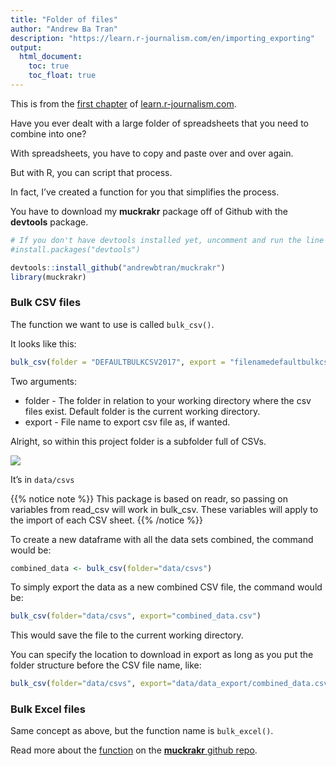 ```yaml
---
title: "Folder of files"
author: "Andrew Ba Tran"
description: "https://learn.r-journalism.com/en/importing_exporting"
output:
  html_document:
    toc: true
    toc_float: true
---
```


This is from the [first chapter](https://learn.r-journalism.com/en/importing_exporting/folder_of_files/bulk-files/) of [learn.r-journalism.com](https://learn.r-journalism.com/).


Have you ever dealt with a large folder of spreadsheets that you need to combine into one?

With spreadsheets, you have to copy and paste over and over again.

But with R, you can script that process.

In fact, I've created a function for you that simplifies the process.

You have to download my **muckrakr** package off of Github with the **devtools** package.


```r
# If you don't have devtools installed yet, uncomment and run the line below
#install.packages("devtools")

devtools::install_github("andrewbtran/muckrakr")
library(muckrakr)
```

### Bulk CSV files

The function we want to use is called `bulk_csv()`.

It looks like this:

```r
bulk_csv(folder = "DEFAULTBULKCSV2017", export = "filenamedefaultbulkcsv2018.csv"")
```

Two arguments: 

* folder - The folder in relation to your working directory where the csv files exist. Default folder is the current working directory.
* export - File name to export csv file as, if wanted.

Alright, so within this project folder is a subfolder full of CSVs. 

![](images/csvs.png?classes=shadow)

It's in `data/csvs`


{{% notice note %}}
This package is based on readr, so passing on variables from read_csv will work in bulk_csv. These variables will apply to the import of each CSV sheet.
{{% /notice %}}

To create a new dataframe with all the data sets combined, the command would be:

```r
combined_data <- bulk_csv(folder="data/csvs")
```

To simply export the data as a new combined CSV file, the command would be:

```r
bulk_csv(folder="data/csvs", export="combined_data.csv")
```


This would save the file to the current working directory.

You can specify the location to download in export as long as you put the folder structure before the CSV file name, like:

```r
bulk_csv(folder="data/csvs", export="data/data_export/combined_data.csv")
```

### Bulk Excel files

Same concept as above, but the function name is `bulk_excel()`.

Read more about the [function](https://andrewbtran.github.io/muckrakr/bulk_excel.html) on the [**muckrakr** github repo](https://github.com/andrewbtran/muckrakr).